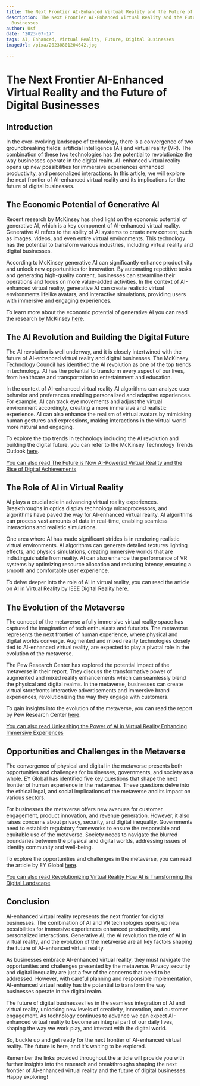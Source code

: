 ```yaml
---
title: The Next Frontier AI-Enhanced Virtual Reality and the Future of Digital Businesses
description: The Next Frontier AI-Enhanced Virtual Reality and the Future of Digital
  Businesses
author: Usf
date: '2023-07-17'
tags: AI, Enhanced, Virtual Reality, Future, Digital Businesses
imageUrl: /pixa/20230801204642.jpg

---
```

# The Next  Frontier AI-Enhanced  Virtual Reality and the Future of Digital Businesses

## Introduction

In the ever-evolving landscape of technology, there is a convergence of  two groundbreaking fields: artificial intelligence (AI) and virtual reality (VR). The  combination of these two technologies has  the potential to revolutionize the way businesses operate in  the digital realm. AI-enhanced  virtual reality opens up new possibilities for immersive experiences enhanced productivity, and personalized interactions. In  this article, we will explore the next  frontier  of AI-enhanced virtual reality and its implications for the future of digital businesses.

## The Economic Potential of Generative  AI

Recent  research by McKinsey has shed light on the economic potential of generative AI, which is a key component of AI-enhanced virtual reality. Generative AI refers to the ability of AI systems to create new content, such as images, videos, and even entire virtual environments. This technology has the potential to transform various industries, including virtual reality and digital businesses.

According to McKinsey generative AI can significantly enhance productivity  and unlock new opportunities for innovation. By automating  repetitive tasks and generating high-quality content, businesses can streamline their operations and focus on more value-added activities. In  the context  of AI-enhanced  virtual reality, generative AI can create realistic virtual environments lifelike avatars, and interactive simulations, providing users with immersive and engaging experiences.

To learn more  about the economic potential of generative AI you can read the  research by  McKinsey [here](https://www.mckinsey.com/capabilities/mckinsey-digital/our-insights/the-economic-potential-of-generative-ai-the-next-productivity-frontier).

## The AI Revolution and Building the Digital Future

The AI revolution is well underway, and it  is closely intertwined  with the future of  AI-enhanced virtual reality and  digital businesses. The McKinsey Technology Council has  identified the AI revolution as one of the top trends  in  technology. AI has the potential to transform  every aspect  of our lives, from healthcare and transportation to entertainment and education.

In the context of AI-enhanced virtual reality AI algorithms can  analyze  user  behavior and preferences enabling personalized and adaptive experiences. For example, AI  can track eye movements and adjust the virtual environment accordingly, creating a more immersive and realistic  experience. AI can also enhance the realism of virtual avatars  by mimicking  human  gestures and expressions, making interactions  in the virtual world more natural and engaging.

To explore the top trends in technology including the AI revolution  and building the digital future, you can refer to the McKinsey Technology  Trends Outlook [here](https://www.mckinsey.com/capabilities/mckinsey-digital/our-insights/the-top-trends-in-tech).

[You can also read The Future is Now AI-Powered  Virtual Reality and  the Rise of Digital  Achievements](The%20Future%20is%20Now%20AI-Powered%20Virtual%20Reality%20and%20the%20Rise%20of%20Digital%20Achievements)


## The  Role of AI  in Virtual Reality

AI plays a crucial role in advancing virtual reality experiences. Breakthroughs in optics display  technology  microprocessors, and algorithms have  paved the way for AI-enhanced virtual reality. AI algorithms can process vast amounts of data  in real-time, enabling seamless interactions and realistic simulations.

One area where AI has made significant strides is  in rendering realistic virtual environments. AI algorithms can generate detailed textures  lighting effects, and physics  simulations, creating immersive worlds that are indistinguishable from reality.  AI can also enhance the performance of VR systems by optimizing resource allocation and reducing latency, ensuring a smooth  and comfortable user  experience.

To delve deeper into the role of AI in virtual  reality, you  can read the article on  AI  in  Virtual Reality by IEEE Digital Reality [here](https://digitalreality.ieee.org/publications/ai-in-virtual-reality).

## The Evolution of the Metaverse

The  concept of the metaverse a fully immersive virtual reality space has captured the imagination of tech enthusiasts and futurists. The metaverse represents the next frontier of  human experience, where physical and digital worlds converge. Augmented and mixed reality technologies closely tied to AI-enhanced  virtual reality,  are expected to play a pivotal role in the evolution of the metaverse.

The Pew Research Center has explored the  potential  impact of the metaverse in  their report. They discuss the  transformative power of augmented and  mixed reality enhancements which can  seamlessly blend the  physical and digital realms. In the metaverse, businesses can create virtual storefronts interactive advertisements and immersive brand experiences, revolutionizing the way they engage with customers.

To gain insights into the evolution of the metaverse, you  can  read the report by Pew Research Center [here](https://www.pewresearch.org/internet/2022/06/30/the-metaverse-in-2040/).

[You can also read Unleashing the  Power  of AI in Virtual Reality Enhancing Immersive Experiences](Unleashing%20the%20Power%20of%20AI%20in%20Virtual%20Reality%20Enhancing%20Immersive%20Experiences)


## Opportunities and  Challenges  in  the Metaverse

The convergence of physical and digital in the metaverse presents both  opportunities and challenges for businesses,  governments, and society as a whole. EY Global has  identified five  key questions that shape the next  frontier of human experience in the metaverse. These questions delve into the ethical legal, and social implications of the metaverse  and its impact on various sectors.

For businesses the metaverse offers new  avenues for customer engagement, product innovation, and revenue generation. However, it also raises concerns  about privacy, security, and digital inequality. Governments need to establish regulatory  frameworks to ensure the responsible and equitable use of the metaverse. Society needs to navigate the blurred boundaries between  the physical  and digital worlds, addressing issues of identity community and well-being.

To explore the opportunities  and challenges in the metaverse, you can read the article by EY Global [here](https://www.ey.com/en_gl/digital/metaverse-5-questions-shaping-the-next-frontier-of-human-experience).

[You can also read Revolutionizing Virtual Reality How AI  is Transforming the Digital Landscape](Revolutionizing%20Virtual%20Reality%20How%20AI%20is%20Transforming%20the%20Digital%20Landscape)


## Conclusion

AI-enhanced virtual reality represents  the next frontier for digital businesses. The combination of AI and VR technologies opens up new possibilities for immersive experiences enhanced productivity, and personalized interactions. Generative AI, the AI revolution the role of AI in virtual reality, and the evolution of the  metaverse are all key factors shaping  the future of AI-enhanced  virtual reality.

As  businesses embrace AI-enhanced virtual reality, they must navigate the  opportunities and challenges presented by  the metaverse. Privacy security and  digital inequality are just a few of the concerns that need to be addressed. However, with careful planning and responsible implementation, AI-enhanced virtual reality has the potential to transform the way businesses operate in the digital realm.

The future of  digital businesses lies in the seamless integration of AI and virtual reality, unlocking new levels of creativity, innovation, and customer engagement.  As technology continues to advance we can expect AI-enhanced virtual reality to become an integral part of our daily  lives, shaping the way we work play, and interact with the digital world.

So, buckle up and get ready for the next frontier of AI-enhanced virtual reality. The future is here, and it's waiting to be explored.

Remember the links provided throughout the article  will provide  you with further insights into the research and breakthroughs shaping the next frontier of AI-enhanced virtual reality  and the future of digital businesses. Happy exploring!